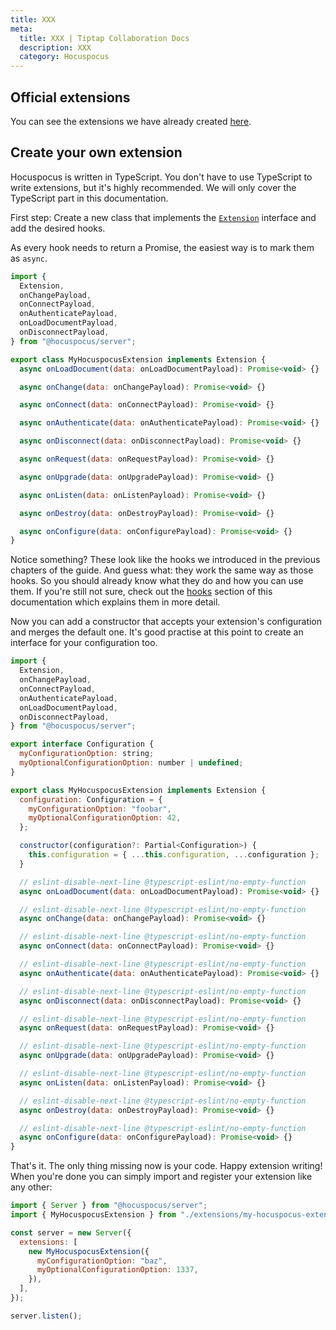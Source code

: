 ```yaml
---
title: XXX
meta:
  title: XXX | Tiptap Collaboration Docs
  description: XXX
  category: Hocuspocus
---
```


## Official extensions

You can see the extensions we have already created [here](/server/extensions).

## Create your own extension

Hocuspocus is written in TypeScript. You don't have to use TypeScript to write extensions, but it's highly recommended. We will only cover the TypeScript part in this documentation.

First step: Create a new class that implements the [`Extension`](https://github.com/ueberdosis/hocuspocus/blob/14e5676ff685a1432d87fed780b6cbead12c8122/packages/server/src/types.ts#L35-L57) interface and add the desired hooks.

As every hook needs to return a Promise, the easiest way is to mark them as `async`.

```js
import {
  Extension,
  onChangePayload,
  onConnectPayload,
  onAuthenticatePayload,
  onLoadDocumentPayload,
  onDisconnectPayload,
} from "@hocuspocus/server";

export class MyHocuspocusExtension implements Extension {
  async onLoadDocument(data: onLoadDocumentPayload): Promise<void> {}

  async onChange(data: onChangePayload): Promise<void> {}

  async onConnect(data: onConnectPayload): Promise<void> {}

  async onAuthenticate(data: onAuthenticatePayload): Promise<void> {}

  async onDisconnect(data: onDisconnectPayload): Promise<void> {}

  async onRequest(data: onRequestPayload): Promise<void> {}

  async onUpgrade(data: onUpgradePayload): Promise<void> {}

  async onListen(data: onListenPayload): Promise<void> {}

  async onDestroy(data: onDestroyPayload): Promise<void> {}

  async onConfigure(data: onConfigurePayload): Promise<void> {}
}
```

Notice something? These look like the hooks we introduced in the previous chapters of the guide. And guess what: they work the same way as those hooks. So you should already know what they do and how you can use them. If you're still not sure, check out the [hooks](/server/hooks) section of this documentation which explains them in more detail.

Now you can add a constructor that accepts your extension's configuration and merges the default one. It's good practise at this point to create an interface for your configuration too.

```js
import {
  Extension,
  onChangePayload,
  onConnectPayload,
  onAuthenticatePayload,
  onLoadDocumentPayload,
  onDisconnectPayload,
} from "@hocuspocus/server";

export interface Configuration {
  myConfigurationOption: string;
  myOptionalConfigurationOption: number | undefined;
}

export class MyHocuspocusExtension implements Extension {
  configuration: Configuration = {
    myConfigurationOption: "foobar",
    myOptionalConfigurationOption: 42,
  };

  constructor(configuration?: Partial<Configuration>) {
    this.configuration = { ...this.configuration, ...configuration };
  }

  // eslint-disable-next-line @typescript-eslint/no-empty-function
  async onLoadDocument(data: onLoadDocumentPayload): Promise<void> {}

  // eslint-disable-next-line @typescript-eslint/no-empty-function
  async onChange(data: onChangePayload): Promise<void> {}

  // eslint-disable-next-line @typescript-eslint/no-empty-function
  async onConnect(data: onConnectPayload): Promise<void> {}

  // eslint-disable-next-line @typescript-eslint/no-empty-function
  async onAuthenticate(data: onAuthenticatePayload): Promise<void> {}

  // eslint-disable-next-line @typescript-eslint/no-empty-function
  async onDisconnect(data: onDisconnectPayload): Promise<void> {}

  // eslint-disable-next-line @typescript-eslint/no-empty-function
  async onRequest(data: onRequestPayload): Promise<void> {}

  // eslint-disable-next-line @typescript-eslint/no-empty-function
  async onUpgrade(data: onUpgradePayload): Promise<void> {}

  // eslint-disable-next-line @typescript-eslint/no-empty-function
  async onListen(data: onListenPayload): Promise<void> {}

  // eslint-disable-next-line @typescript-eslint/no-empty-function
  async onDestroy(data: onDestroyPayload): Promise<void> {}

  // eslint-disable-next-line @typescript-eslint/no-empty-function
  async onConfigure(data: onConfigurePayload): Promise<void> {}
}
```

That's it. The only thing missing now is your code. Happy extension writing! When you're done you can simply import and register your extension like any other:

```js
import { Server } from "@hocuspocus/server";
import { MyHocuspocusExtension } from "./extensions/my-hocuspocus-extension";

const server = new Server({
  extensions: [
    new MyHocuspocusExtension({
      myConfigurationOption: "baz",
      myOptionalConfigurationOption: 1337,
    }),
  ],
});

server.listen();
```
